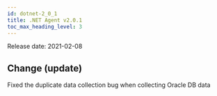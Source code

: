 ```yaml
---
id: dotnet-2_0_1
title: .NET Agent v2.0.1
toc_max_heading_level: 3
---
```



Release date: 2021-02-08

## Change (update)

Fixed the duplicate data collection bug when collecting Oracle DB data
